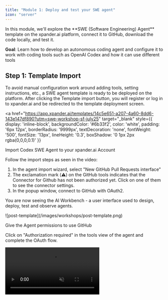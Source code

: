 ```yaml
---
title: "Module 1: Deploy and test your SWE agent"
icon: "server"
---
```


<Note>
  In this module, we'll explore the **SWE (Software Engineering) Agent** template on the xpander.ai platform, connect it to GitHub, download the code locally, and test it.
</Note>

**Goal**: Learn how to develop an autonomous coding agent and configure it to work with coding tools such as OpenAI Codex and how it can use different tools

## Step 1: Template Import

To avoid manual configuration work around adding tools, setting instructions, etc., a SWE agent template is ready to be deployed on the platform.
After clicking the Template import button, you will register or log in to xpander.ai and be redirected to the template deployment screen.

<a 
  href="https://app.xpander.ai/templates/14c5e651-a207-4a60-8dd6-143e147df890?utm=swe-workshop-sf-july25" 
  target="_blank" 
  style={{
    display: 'inline-block',
    backgroundColor: '#6b33f2',
    color: 'white',
    padding: '6px 12px',
    borderRadius: '9999px',
    textDecoration: 'none',
    fontWeight: '500',
    fontSize: '13px',
    lineHeight: '0.3',
    boxShadow: '0 1px 2px rgba(0,0,0,0.1)'
  }}
>
  Import Codex SWE Agent to your xpander.ai Account
</a>

Follow the import steps as seen in the video:

1. In the agent import wizard, select "New GitHub Pull Requests interface"
2. The exclamation mark (⚠️) on the GitHub tools indicates that the Connector for Github has not been authorized yet. Click on one of them to see the connector settings.
3. In the popup window, connect to GitHub with OAuth2.

You are now seeing the AI Workbench - a user interface used to design, deploy, test and observe agents.

<Frame>
![post-template](/images/workshops/post-template.png)
</Frame>

Give the Agent permissions to use GitHub

Click on "Authorization required" in the tools view of the agent and complete the OAuth flow.

<Frame>
  <video autoPlay muted loop playsInline className="w-full aspect-video" src="https://assets.xpanderai.io/workshops/videos/swe-authorize-github.mp4" />
</Frame>

Change the view to **Agent Graph** to see the visual representation of your agent or multi-agent team, including its different triggering capabilities and its available tools.

Check out the available tools your agent has. It can interact with GitHub - listing, creating, updating, and commenting on pull requests. More importantly, it can code using the built-in Coding agent, built on an enhanced version of Codex CLI.

<Frame>
![Serverless coding agent](/images/workshops/serverless-coding-agent.png)
</Frame>


<Warning>If the GitHub tools on the graph are displaying a red exclamation mark, it's because you still need to authorize the GitHub connector. Click on the exclamation mark and go through the Auth process with OAuth2</Warning>


<Accordion title="Codex CLI built into the agent?">

  The **Coding Agent** runs on **GPT-4.1** and handles high-level reasoning, task planning, and decision-making.  
  It uses tools to complete actions - one of them being the **Codex tool**.

  The **Codex tool** is a containerized, sandboxed version of the **Codex CLI**, running with the agent’s own **Git credentials**.  
  It's powered by the **codex-mini-latest** model, optimized for fast, focused code generation.

  The agent sends coding tasks to this tool - for example, “add tests for this function” - and the Codex tool writes or modifies the code.  
  Combined with the **GitHub integration**, the agent can autonomously list, create, update, and comment on pull requests.

</Accordion>

## Step 2: Test your agent using the visual AI Workbench

Let’s walk through a real GitHub workflow using your agent

---
### Test 1: The agent's capabilities

In the left tab of the AI Workbench (Tester tab), submit this prompt:

```text
What can you do ?
```

<Frame>
![Step 1 capabilities](/images/workshops/swe-capabilities.png)
</Frame>

---

### Test 2: List Pull Requests

In the left tab of the AI Workbench (Tester tab), submit this prompt:

```text
List all pull requests (open or closed) in "xpander-ai/apps-by-agents"
```

<Tip>
Change the view to **Full View** and expand the API calls to see the generated parameters from the AI model to the different APIs and the payload returned to the AI model.
</Tip>

<Frame>
![Full view](/images/workshops/full-view-action.png)
</Frame>

---

### Test 3: Summarize the Latest PR

```text
In xpander-ai/apps-by-agents, explain the most recent pull request and what the code changes do.
```

<Tip>
Click on "Channels" and go to "Chat" and open Markdown rich Web Interface built-in for your agent
</Tip>

<Frame>
![Step 3 PR Summary](/images/workshops/pr-summary.png)
</Frame>

## Step 3: Load the agent locally (Optional)

Click on the CLI icon at the top left, and run the code snippet that is shown

<Frame>
![alt text](/images/workshops/cli-icon.png)
</Frame>

```bash
npm i -g xpander-cli
xpander login
xpander initialize <<your-agent-id>>
```

<Warning>
xpander-cli requires Node.js v22 or higher and CLI version 0.0.31 or above. If you install the CLI but it shows an old version, your system is likely using a cached or outdated install

<Accordion title="Follow these steps to fix it">
Step 1: Use Node.js v22+

If you have nvm (Node Version Manager) installed:

```bash
nvm install 22
nvm use 22
nvm alias default 22
```

If you don’t have nvm

```bash
curl -o- https://raw.githubusercontent.com/nvm-sh/nvm/v0.40.3/install.sh | bash
```

Alternatively, if you prefer not to use nvm, make sure your Node.js version is at least 22:

```bash
node -v  # Should return v22.x.x or higher
```

Step 2: Remove any old xpander-cli installs

```bash
npm uninstall -g xpander-cli
which xpander  # Should return nothing
```

If it still shows a path, delete the old binary:

```bash
rm -f $(which xpander)
```

Step 3: Install the latest CLI

```bash
npm install -g xpander-cli
xpander --version  # Should show 0.0.31 or higher
```
</Accordion>

</Warning>

Example output

```log
❯ xpander login --new
🚀 Welcome to Xpander!
━━━━━━━━━━━━━━━━━━━━━━━━━━━━━━━━━━━━━━━━━━━━━━━━━━

  Hi David! You've successfully logged in.

  Profile: default
  Organization ID: ********
  API Key: ********

━━━━━━━━━━━━━━━━━━━━━━━━━━━━━━━━━━━━━━━━━━━━━━━━━━

💡 Quick Start Tips:
  • Initialize your first agent: xpander agent init
  • Visit the platform: https://app.xpander.ai
  • Switch profiles: xpander profile --switch <name>

✓ Profile saved to ~/.xpander

❯ xpander initialize *****
✨ Initializing agent
────────────────────────────────────────────────────────────
✔ Agents loaded successfully
? Select an agent to initialize: Coding Agent (*****)
ℹ Agent Coding Agent retrieved successfully
✔ Agent initialized successfully

❯ ls
agent_instructions.json Dockerfile              myAgent.py              requirements.txt        xpander_config.json     xpander_handler.py
```

<Tip>
You can now pull a list of the agents with

```bash
xpander agent list
```

Example output

```log
❯ xpander agent list
🤖 Your Agents
──────────────────────────────────────────────────
┌────────────────────────┬───────────┬────────────────────────────────────────────────────────────────────┐
│ Name                   │ Created   │ Link                                                               │
├────────────────────────┼───────────┼────────────────────────────────────────────────────────────────────┤
│ Coding Agent           │ 6/30/2025 │ https://app.xpander.ai/agents/c1620615-9686-4177-96dc-1de7cc281b3f │
├────────────────────────┼───────────┼────────────────────────────────────────────────────────────────────┤
│ AI RSS and Google News │ 6/30/2025 │ https://app.xpander.ai/agents/7887dffd-d30a-4185-b5d6-3d85681df845 │
└────────────────────────┴───────────┴────────────────────────────────────────────────────────────────────┘
──────────────────────────────────────────────────
Total agents: 2
```
</Tip>

## Step 4: Run the agent locally (Optional)

```bash
python3 -m venv .venv
source .venv/bin/activate
pip install -r requirements.txt
```

Then run `python xpander_handler.py` to register your machine to receive events to the agent, open the chat URL and send some message then monitor terminal.

You should see something similar to the following log.

```log
❯ python xpander_handler.py
14:14:02 | Listener started; waiting for events...
14:14:03 | Worker registered – id=ff22f89c-d8f9-49b8-8c08-ebd589952ad8
14:14:03 | Agent 'Coding Agent' chat: https://amaranth-whale.agents.xpander.ai | builder: https://app.xpander.ai/agents/c1620615-9686-4177-96dc-1de7cc281b3f
14:15:21 | 🚀 Initializing MyAgent...
14:15:22 | 📋 Agent: Coding Agent
14:15:22 | 🔧 Tools: 8 available
14:15:22 | 💡 Example prompts: 5
14:15:22 |    e.g. "List open PRs in xpander-ai/xpander-sdk."
14:15:22 | ✅ Ready!
14:15:22 | 
📨 Incoming message: hi
👤 From user: ******
📧 Email: ****
14:15:22 | 📝 Task: hi
14:15:26 |   📊 Step tokens: 4253
14:15:31 |   ✅ xpfinish-agent-execution-finished
14:15:31 | ✅ Done! Duration: 8.8s | Total tokens: 4253
14:15:31 | Agent result: Hi David! How can I help you today? If you have any questions or need assistance, just let me know!
```

<Note>
  Keep the xpander_handler.py running for the remainder of the workshop.
</Note>

<Check>
We now have the backend ready. The UI can help us control the agent tools, the model, the events that are coming, the authentication, and all the infrastructure needed for the agent.
</Check>

##  What's Next?

Your Coding Agent is now live and connected - it can generate code with Codex and interact with GitHub.

→ Proceed to [Module 2: Frontend Build & Testing](./02-load-backend-template) to connect a minimal OpenAI Codex-style UI to interact with your agent, track its tasks, etc.
